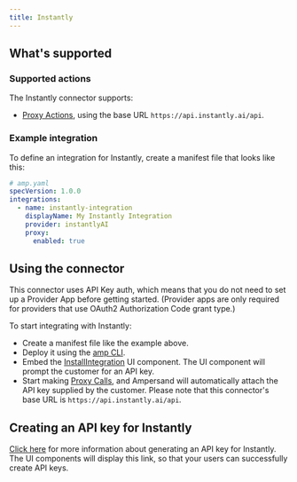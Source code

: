 ```yaml
---
title: Instantly
---
```

## What's supported

### Supported actions

The Instantly connector supports:
- [Proxy Actions](/define-integrations/proxy-actions), using the base URL `https://api.instantly.ai/api`.

### Example integration

To define an integration for Instantly, create a manifest file that looks like this:

```YAML
# amp.yaml
specVersion: 1.0.0
integrations:
  - name: instantly-integration
    displayName: My Instantly Integration
    provider: instantlyAI
    proxy:
      enabled: true
```

## Using the connector

This connector uses API Key auth, which means that you do not need to set up a Provider App before getting started. (Provider apps are only required for providers that use OAuth2 Authorization Code grant type.)

To start integrating with Instantly:
- Create a manifest file like the example above.
- Deploy it using the [amp CLI](/cli/overview).
- Embed the [InstallIntegration](/embeddable-ui-components#install-integration) UI component. The UI component will prompt the customer for an API key.
- Start making [Proxy Calls](/define-integrations/proxy-actions), and Ampersand will automatically attach the API key supplied by the customer. Please note that this connector's base URL is `https://api.instantly.ai/api`.

## Creating an API key for Instantly

[Click here](https://developer.instantly.ai/getting-started/getting-started#generate-a-new-api-key) for more information about generating an API key for Instantly. The UI components will display this link, so that your users can successfully create API keys.
